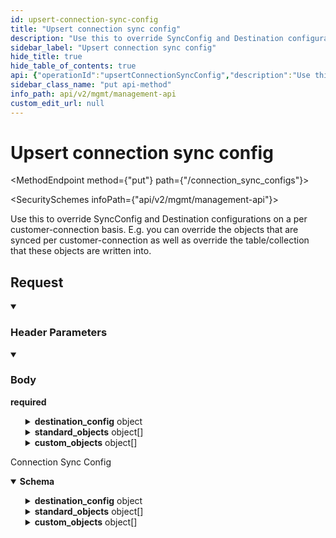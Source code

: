 ```yaml
---
id: upsert-connection-sync-config
title: "Upsert connection sync config"
description: "Use this to override SyncConfig and Destination configurations on a per customer-connection basis. E.g. you can override the objects that are synced per customer-connection as well as override the table/collection that these objects are written into."
sidebar_label: "Upsert connection sync config"
hide_title: true
hide_table_of_contents: true
api: {"operationId":"upsertConnectionSyncConfig","description":"Use this to override SyncConfig and Destination configurations on a per customer-connection basis. E.g. you can override the objects that are synced per customer-connection as well as override the table/collection that these objects are written into.","tags":["ConnectionSyncConfigs"],"security":[{"x-api-key":[]}],"parameters":[{"name":"x-customer-id","in":"header","schema":{"type":"string","example":"my-customer-1"},"description":"The customer ID that uniquely identifies the customer in your application","required":true},{"name":"x-provider-name","in":"header","schema":{"type":"string","example":"salesforce"},"description":"The provider name","required":true}],"requestBody":{"required":true,"content":{"application/json":{"schema":{"type":"object","properties":{"destination_config":{"description":"An object to override the default Destination configuration per connection.","oneOf":[{"description":"Config specific to Postgres destination","type":"object","title":"Postgres","properties":{"type":{"type":"string","enum":["postgres"]},"schema":{"type":"string","description":"The schema you'd like to sync to. This schema must already exist. Supaglue will not create it. If not specified, the schema specified in the Postgres Destination will be used.","example":"customer_1_schema"}},"required":["type","schema"]},{"description":"Config specific to BigQuery destination","type":"object","title":"BigQuery","properties":{"type":{"type":"string","enum":["bigquery"]},"dataset":{"type":"string","description":"The dataset you'd like to sync to. This dataset must already exist. Supaglue will not create it. If not specified, the dataset specified in the BigQuery Destination will be used.","example":"customer_1_dataset"}},"required":["type","dataset"]},{"description":":::note\nThis feature is only available in Preview to select customers on our Enterprise plan. [Contact us](mailto:team@supaglue.com) for more information.\n:::\n\nConfig specific to MongoDB destination\n","type":"object","title":"MongoDB (Preview)","properties":{"type":{"type":"string","enum":["mongodb"]},"collection":{"type":"string","description":"The collection you'd like to sync to. This collection must already exist. Supaglue will not create it. If not specified, the schema specified in the MongoDB Destination will be used.","example":"customer_1_schema"}},"required":["type","collection"]}]},"standard_objects":{"description":"A list of case-sensitive Provider standard objects to by synced. If specified, this list will take override the custom_objects list in SyncConfig.","type":"array","items":{"oneOf":[{"type":"object","title":"All","properties":{"object":{"type":"string","description":"The Provider object name (case sensitive)","example":"Contact"}},"required":["object"]},{"type":"object","title":"Postgres/BigQuery (Preview)","properties":{"object":{"type":"string","description":"The Provider object name (case sensitive)","example":"Contact"},"table":{"type":"string","description":"The table to write the object to. If specified, this will override the default table used by Supaglue.","example":"my_contacts"}},"required":["object","table"]},{"type":"object","title":"MongoDB (Preview)","properties":{"object":{"type":"string","description":"The Provider object name (case sensitive)","example":"Contact"},"collection":{"type":"string","description":"The collection to write the object to. If specified, this will override the default collection used by Supaglue.","example":"MyContacts"}},"required":["object","collection"]}]}},"custom_objects":{"description":"(Preview) A list of case-sensitive Provider custom objects to be synced. If specified, this list will take override the custom_objects list in SyncConfig.\n","type":"array","items":{"oneOf":[{"type":"object","title":"All","properties":{"object":{"type":"string","description":"The Provider object name (case sensitive)","example":"Contact__c"}},"required":["object"]},{"type":"object","title":"Postgres/BigQuery (Preview)","properties":{"object":{"type":"string","description":"The Provider object name (case sensitive)","example":"Contact__c"},"table":{"type":"string","description":"The table to write the object to. If specified, this will override the default table used by Supaglue.","example":"my_contacts"}},"required":["object","table"]},{"type":"object","title":"MongoDB (Preview)","properties":{"object":{"type":"string","description":"The Provider object name (case sensitive)","example":"Contact__c"},"collection":{"type":"string","description":"The collection to write the object to. If specified, this will override the default table used by Supaglue.","example":"MyContacts"}},"required":["object","collection"]}]}}},"title":"upsert_connection_sync_config"}}}},"responses":{"200":{"description":"Connection Sync Config","content":{"application/json":{"schema":{"type":"object","properties":{"destination_config":{"description":"An object to override the default Destination configuration per connection.","oneOf":[{"description":"Config specific to Postgres destination","type":"object","title":"Postgres","properties":{"type":{"type":"string","enum":["postgres"]},"schema":{"type":"string","description":"The schema you'd like to sync to. This schema must already exist. Supaglue will not create it. If not specified, the schema specified in the Postgres Destination will be used.","example":"customer_1_schema"}},"required":["type","schema"]},{"description":"Config specific to BigQuery destination","type":"object","title":"BigQuery","properties":{"type":{"type":"string","enum":["bigquery"]},"dataset":{"type":"string","description":"The dataset you'd like to sync to. This dataset must already exist. Supaglue will not create it. If not specified, the dataset specified in the BigQuery Destination will be used.","example":"customer_1_dataset"}},"required":["type","dataset"]},{"description":":::note\nThis feature is only available in Preview to select customers on our Enterprise plan. [Contact us](mailto:team@supaglue.com) for more information.\n:::\n\nConfig specific to MongoDB destination\n","type":"object","title":"MongoDB (Preview)","properties":{"type":{"type":"string","enum":["mongodb"]},"collection":{"type":"string","description":"The collection you'd like to sync to. This collection must already exist. Supaglue will not create it. If not specified, the schema specified in the MongoDB Destination will be used.","example":"customer_1_schema"}},"required":["type","collection"]}]},"standard_objects":{"description":"A list of case-sensitive Provider standard objects to by synced. If specified, this list will take override the custom_objects list in SyncConfig.","type":"array","items":{"oneOf":[{"type":"object","title":"All","properties":{"object":{"type":"string","description":"The Provider object name (case sensitive)","example":"Contact"}},"required":["object"]},{"type":"object","title":"Postgres/BigQuery (Preview)","properties":{"object":{"type":"string","description":"The Provider object name (case sensitive)","example":"Contact"},"table":{"type":"string","description":"The table to write the object to. If specified, this will override the default table used by Supaglue.","example":"my_contacts"}},"required":["object","table"]},{"type":"object","title":"MongoDB (Preview)","properties":{"object":{"type":"string","description":"The Provider object name (case sensitive)","example":"Contact"},"collection":{"type":"string","description":"The collection to write the object to. If specified, this will override the default collection used by Supaglue.","example":"MyContacts"}},"required":["object","collection"]}]}},"custom_objects":{"description":"(Preview) A list of case-sensitive Provider custom objects to be synced. If specified, this list will take override the custom_objects list in SyncConfig.\n","type":"array","items":{"oneOf":[{"type":"object","title":"All","properties":{"object":{"type":"string","description":"The Provider object name (case sensitive)","example":"Contact__c"}},"required":["object"]},{"type":"object","title":"Postgres/BigQuery (Preview)","properties":{"object":{"type":"string","description":"The Provider object name (case sensitive)","example":"Contact__c"},"table":{"type":"string","description":"The table to write the object to. If specified, this will override the default table used by Supaglue.","example":"my_contacts"}},"required":["object","table"]},{"type":"object","title":"MongoDB (Preview)","properties":{"object":{"type":"string","description":"The Provider object name (case sensitive)","example":"Contact__c"},"collection":{"type":"string","description":"The collection to write the object to. If specified, this will override the default table used by Supaglue.","example":"MyContacts"}},"required":["object","collection"]}]}}},"title":"connection_sync_config"}}}}},"method":"put","path":"/connection_sync_configs","servers":[{"url":"https://api.supaglue.io/mgmt/v2","description":"Supaglue API"}],"securitySchemes":{"x-api-key":{"type":"apiKey","name":"x-api-key","in":"header","description":"API key to allow developers to access the API"}},"jsonRequestBodyExample":{"destination_config":{"type":"postgres","schema":"customer_1_schema"},"standard_objects":[{"object":"Contact"},{"object":"Contact","table":"my_contacts"},{"object":"Contact","collection":"MyContacts"}],"custom_objects":[{"object":"Contact__c"},{"object":"Contact__c","table":"my_contacts"},{"object":"Contact__c","collection":"MyContacts"}]},"info":{"version":"0.16.0","title":"Management API","contact":{"name":"Supaglue","email":"docs@supaglue.com","url":"https://supaglue.com"},"description":"#### Introduction\n\nWelcome to the Management API documentation. You can use this API to manage customer integrations and connections.\n\n[![Run in Postman](https://run.pstmn.io/button.svg)](https://www.postman.com/supaglue/workspace/supaglue-public/overview)\n\n#### Base API URL\n\n```\nhttps://api.supaglue.io/mgmt/v2\n```\n"},"postman":{"name":"Upsert connection sync config","description":{"content":"Use this to override SyncConfig and Destination configurations on a per customer-connection basis. E.g. you can override the objects that are synced per customer-connection as well as override the table/collection that these objects are written into.","type":"text/plain"},"url":{"path":["connection_sync_configs"],"host":["{{baseUrl}}"],"query":[],"variable":[]},"header":[{"disabled":false,"description":{"content":"(Required) The customer ID that uniquely identifies the customer in your application","type":"text/plain"},"key":"x-customer-id","value":""},{"disabled":false,"description":{"content":"(Required) The provider name","type":"text/plain"},"key":"x-provider-name","value":""},{"key":"Content-Type","value":"application/json"},{"key":"Accept","value":"application/json"}],"method":"PUT","body":{"mode":"raw","raw":"\"\"","options":{"raw":{"language":"json"}}},"auth":{"type":"apikey","apikey":[{"type":"any","value":"x-api-key","key":"key"},{"type":"any","value":"<API Key>","key":"value"},{"type":"any","value":"header","key":"in"}]}}}
sidebar_class_name: "put api-method"
info_path: api/v2/mgmt/management-api
custom_edit_url: null
---
```



<h1 className={"openapi__heading"}>Upsert connection sync config</h1>

<MethodEndpoint method={"put"} path={"/connection_sync_configs"}></MethodEndpoint>

<SecuritySchemes infoPath={"api/v2/mgmt/management-api"}></SecuritySchemes>



Use this to override SyncConfig and Destination configurations on a per customer-connection basis. E.g. you can override the objects that are synced per customer-connection as well as override the table/collection that these objects are written into.

## Request

<details style={{"marginBottom":"1rem"}} className={"openapi-markdown__details"} data-collapsed={false} open={true}><summary style={{}}><h3 className={"openapi-markdown__details-summary-header-params"}>Header Parameters</h3></summary><div><ul><ParamsItem className={"paramsItem"} param={{"name":"x-customer-id","in":"header","schema":{"type":"string","example":"my-customer-1"},"description":"The customer ID that uniquely identifies the customer in your application","required":true}}></ParamsItem><ParamsItem className={"paramsItem"} param={{"name":"x-provider-name","in":"header","schema":{"type":"string","example":"salesforce"},"description":"The provider name","required":true}}></ParamsItem></ul></div></details><MimeTabs className={"openapi-tabs__mime"}><TabItem label={"application/json"} value={"application/json-schema"}><details style={{}} className={"openapi-markdown__details mime"} data-collapsed={false} open={true}><summary style={{}} className={"openapi-markdown__details-summary-mime"}><h3 className={"openapi-markdown__details-summary-header-body"}>Body</h3><strong className={"openapi-schema__required"}>required</strong></summary><div style={{"textAlign":"left","marginLeft":"1rem"}}></div><ul style={{"marginLeft":"1rem"}}><SchemaItem collapsible={true} className={"schemaItem"}><details style={{}} className={"openapi-markdown__details"}><summary style={{}}><span className={"openapi-schema__container"}><strong className={"openapi-schema__property"}>destination_config</strong><span className={"openapi-schema__name"}> object</span></span></summary><div style={{"marginLeft":"1rem"}}><div style={{"marginTop":".5rem","marginBottom":".5rem"}}>

An object to override the default Destination configuration per connection.

</div><div><span className={"badge badge--info"}>oneOf</span><SchemaTabs><TabItem label={"Postgres"} value={"0-item-properties"}><SchemaItem collapsible={false} name={"type"} required={true} schemaName={"string"} qualifierMessage={"**Possible values:** [`postgres`]"} schema={{"type":"string","enum":["postgres"]}}></SchemaItem><SchemaItem collapsible={false} name={"schema"} required={true} schemaName={"string"} qualifierMessage={undefined} schema={{"type":"string","description":"The schema you'd like to sync to. This schema must already exist. Supaglue will not create it. If not specified, the schema specified in the Postgres Destination will be used.","example":"customer_1_schema"}}></SchemaItem></TabItem><TabItem label={"BigQuery"} value={"1-item-properties"}><SchemaItem collapsible={false} name={"type"} required={true} schemaName={"string"} qualifierMessage={"**Possible values:** [`bigquery`]"} schema={{"type":"string","enum":["bigquery"]}}></SchemaItem><SchemaItem collapsible={false} name={"dataset"} required={true} schemaName={"string"} qualifierMessage={undefined} schema={{"type":"string","description":"The dataset you'd like to sync to. This dataset must already exist. Supaglue will not create it. If not specified, the dataset specified in the BigQuery Destination will be used.","example":"customer_1_dataset"}}></SchemaItem></TabItem><TabItem label={"MongoDB (Preview)"} value={"2-item-properties"}><SchemaItem collapsible={false} name={"type"} required={true} schemaName={"string"} qualifierMessage={"**Possible values:** [`mongodb`]"} schema={{"type":"string","enum":["mongodb"]}}></SchemaItem><SchemaItem collapsible={false} name={"collection"} required={true} schemaName={"string"} qualifierMessage={undefined} schema={{"type":"string","description":"The collection you'd like to sync to. This collection must already exist. Supaglue will not create it. If not specified, the schema specified in the MongoDB Destination will be used.","example":"customer_1_schema"}}></SchemaItem></TabItem></SchemaTabs></div></div></details></SchemaItem><SchemaItem collapsible={true} className={"schemaItem"}><details style={{}} className={"openapi-markdown__details"}><summary style={{}}><span className={"openapi-schema__container"}><strong className={"openapi-schema__property"}>standard_objects</strong><span className={"openapi-schema__name"}> object[]</span></span></summary><div style={{"marginLeft":"1rem"}}><div style={{"marginTop":".5rem","marginBottom":".5rem"}}>

A list of case-sensitive Provider standard objects to by synced. If specified, this list will take override the custom_objects list in SyncConfig.

</div><li><div style={{"fontSize":"var(--ifm-code-font-size)","opacity":"0.6","marginLeft":"-.5rem","paddingBottom":".5rem"}}>Array [</div></li><div><span className={"badge badge--info"}>oneOf</span><SchemaTabs><TabItem label={"All"} value={"0-item-properties"}><SchemaItem collapsible={false} name={"object"} required={true} schemaName={"string"} qualifierMessage={undefined} schema={{"type":"string","description":"The Provider object name (case sensitive)","example":"Contact"}}></SchemaItem></TabItem><TabItem label={"Postgres/BigQuery (Preview)"} value={"1-item-properties"}><SchemaItem collapsible={false} name={"object"} required={true} schemaName={"string"} qualifierMessage={undefined} schema={{"type":"string","description":"The Provider object name (case sensitive)","example":"Contact"}}></SchemaItem><SchemaItem collapsible={false} name={"table"} required={true} schemaName={"string"} qualifierMessage={undefined} schema={{"type":"string","description":"The table to write the object to. If specified, this will override the default table used by Supaglue.","example":"my_contacts"}}></SchemaItem></TabItem><TabItem label={"MongoDB (Preview)"} value={"2-item-properties"}><SchemaItem collapsible={false} name={"object"} required={true} schemaName={"string"} qualifierMessage={undefined} schema={{"type":"string","description":"The Provider object name (case sensitive)","example":"Contact"}}></SchemaItem><SchemaItem collapsible={false} name={"collection"} required={true} schemaName={"string"} qualifierMessage={undefined} schema={{"type":"string","description":"The collection to write the object to. If specified, this will override the default collection used by Supaglue.","example":"MyContacts"}}></SchemaItem></TabItem></SchemaTabs></div><li><div style={{"fontSize":"var(--ifm-code-font-size)","opacity":"0.6","marginLeft":"-.5rem"}}>]</div></li></div></details></SchemaItem><SchemaItem collapsible={true} className={"schemaItem"}><details style={{}} className={"openapi-markdown__details"}><summary style={{}}><span className={"openapi-schema__container"}><strong className={"openapi-schema__property"}>custom_objects</strong><span className={"openapi-schema__name"}> object[]</span></span></summary><div style={{"marginLeft":"1rem"}}><div style={{"marginTop":".5rem","marginBottom":".5rem"}}>

(Preview) A list of case-sensitive Provider custom objects to be synced. If specified, this list will take override the custom_objects list in SyncConfig.


</div><li><div style={{"fontSize":"var(--ifm-code-font-size)","opacity":"0.6","marginLeft":"-.5rem","paddingBottom":".5rem"}}>Array [</div></li><div><span className={"badge badge--info"}>oneOf</span><SchemaTabs><TabItem label={"All"} value={"0-item-properties"}><SchemaItem collapsible={false} name={"object"} required={true} schemaName={"string"} qualifierMessage={undefined} schema={{"type":"string","description":"The Provider object name (case sensitive)","example":"Contact__c"}}></SchemaItem></TabItem><TabItem label={"Postgres/BigQuery (Preview)"} value={"1-item-properties"}><SchemaItem collapsible={false} name={"object"} required={true} schemaName={"string"} qualifierMessage={undefined} schema={{"type":"string","description":"The Provider object name (case sensitive)","example":"Contact__c"}}></SchemaItem><SchemaItem collapsible={false} name={"table"} required={true} schemaName={"string"} qualifierMessage={undefined} schema={{"type":"string","description":"The table to write the object to. If specified, this will override the default table used by Supaglue.","example":"my_contacts"}}></SchemaItem></TabItem><TabItem label={"MongoDB (Preview)"} value={"2-item-properties"}><SchemaItem collapsible={false} name={"object"} required={true} schemaName={"string"} qualifierMessage={undefined} schema={{"type":"string","description":"The Provider object name (case sensitive)","example":"Contact__c"}}></SchemaItem><SchemaItem collapsible={false} name={"collection"} required={true} schemaName={"string"} qualifierMessage={undefined} schema={{"type":"string","description":"The collection to write the object to. If specified, this will override the default table used by Supaglue.","example":"MyContacts"}}></SchemaItem></TabItem></SchemaTabs></div><li><div style={{"fontSize":"var(--ifm-code-font-size)","opacity":"0.6","marginLeft":"-.5rem"}}>]</div></li></div></details></SchemaItem></ul></details></TabItem></MimeTabs><div><div><ApiTabs><TabItem label={"200"} value={"200"}><div>

Connection Sync Config

</div><div><MimeTabs className={"openapi-tabs__mime"} schemaType={"response"}><TabItem label={"application/json"} value={"application/json"}><SchemaTabs className={"openapi-tabs__schema"}><TabItem label={"Schema"} value={"Schema"}><details style={{}} className={"openapi-markdown__details response"} data-collapsed={false} open={true}><summary style={{}} className={"openapi-markdown__details-summary-response"}><strong>Schema</strong></summary><div style={{"textAlign":"left","marginLeft":"1rem"}}></div><ul style={{"marginLeft":"1rem"}}><SchemaItem collapsible={true} className={"schemaItem"}><details style={{}} className={"openapi-markdown__details"}><summary style={{}}><span className={"openapi-schema__container"}><strong className={"openapi-schema__property"}>destination_config</strong><span className={"openapi-schema__name"}> object</span></span></summary><div style={{"marginLeft":"1rem"}}><div style={{"marginTop":".5rem","marginBottom":".5rem"}}>

An object to override the default Destination configuration per connection.

</div><div><span className={"badge badge--info"}>oneOf</span><SchemaTabs><TabItem label={"Postgres"} value={"0-item-properties"}><SchemaItem collapsible={false} name={"type"} required={true} schemaName={"string"} qualifierMessage={"**Possible values:** [`postgres`]"} schema={{"type":"string","enum":["postgres"]}}></SchemaItem><SchemaItem collapsible={false} name={"schema"} required={true} schemaName={"string"} qualifierMessage={undefined} schema={{"type":"string","description":"The schema you'd like to sync to. This schema must already exist. Supaglue will not create it. If not specified, the schema specified in the Postgres Destination will be used.","example":"customer_1_schema"}}></SchemaItem></TabItem><TabItem label={"BigQuery"} value={"1-item-properties"}><SchemaItem collapsible={false} name={"type"} required={true} schemaName={"string"} qualifierMessage={"**Possible values:** [`bigquery`]"} schema={{"type":"string","enum":["bigquery"]}}></SchemaItem><SchemaItem collapsible={false} name={"dataset"} required={true} schemaName={"string"} qualifierMessage={undefined} schema={{"type":"string","description":"The dataset you'd like to sync to. This dataset must already exist. Supaglue will not create it. If not specified, the dataset specified in the BigQuery Destination will be used.","example":"customer_1_dataset"}}></SchemaItem></TabItem><TabItem label={"MongoDB (Preview)"} value={"2-item-properties"}><SchemaItem collapsible={false} name={"type"} required={true} schemaName={"string"} qualifierMessage={"**Possible values:** [`mongodb`]"} schema={{"type":"string","enum":["mongodb"]}}></SchemaItem><SchemaItem collapsible={false} name={"collection"} required={true} schemaName={"string"} qualifierMessage={undefined} schema={{"type":"string","description":"The collection you'd like to sync to. This collection must already exist. Supaglue will not create it. If not specified, the schema specified in the MongoDB Destination will be used.","example":"customer_1_schema"}}></SchemaItem></TabItem></SchemaTabs></div></div></details></SchemaItem><SchemaItem collapsible={true} className={"schemaItem"}><details style={{}} className={"openapi-markdown__details"}><summary style={{}}><span className={"openapi-schema__container"}><strong className={"openapi-schema__property"}>standard_objects</strong><span className={"openapi-schema__name"}> object[]</span></span></summary><div style={{"marginLeft":"1rem"}}><div style={{"marginTop":".5rem","marginBottom":".5rem"}}>

A list of case-sensitive Provider standard objects to by synced. If specified, this list will take override the custom_objects list in SyncConfig.

</div><li><div style={{"fontSize":"var(--ifm-code-font-size)","opacity":"0.6","marginLeft":"-.5rem","paddingBottom":".5rem"}}>Array [</div></li><div><span className={"badge badge--info"}>oneOf</span><SchemaTabs><TabItem label={"All"} value={"0-item-properties"}><SchemaItem collapsible={false} name={"object"} required={true} schemaName={"string"} qualifierMessage={undefined} schema={{"type":"string","description":"The Provider object name (case sensitive)","example":"Contact"}}></SchemaItem></TabItem><TabItem label={"Postgres/BigQuery (Preview)"} value={"1-item-properties"}><SchemaItem collapsible={false} name={"object"} required={true} schemaName={"string"} qualifierMessage={undefined} schema={{"type":"string","description":"The Provider object name (case sensitive)","example":"Contact"}}></SchemaItem><SchemaItem collapsible={false} name={"table"} required={true} schemaName={"string"} qualifierMessage={undefined} schema={{"type":"string","description":"The table to write the object to. If specified, this will override the default table used by Supaglue.","example":"my_contacts"}}></SchemaItem></TabItem><TabItem label={"MongoDB (Preview)"} value={"2-item-properties"}><SchemaItem collapsible={false} name={"object"} required={true} schemaName={"string"} qualifierMessage={undefined} schema={{"type":"string","description":"The Provider object name (case sensitive)","example":"Contact"}}></SchemaItem><SchemaItem collapsible={false} name={"collection"} required={true} schemaName={"string"} qualifierMessage={undefined} schema={{"type":"string","description":"The collection to write the object to. If specified, this will override the default collection used by Supaglue.","example":"MyContacts"}}></SchemaItem></TabItem></SchemaTabs></div><li><div style={{"fontSize":"var(--ifm-code-font-size)","opacity":"0.6","marginLeft":"-.5rem"}}>]</div></li></div></details></SchemaItem><SchemaItem collapsible={true} className={"schemaItem"}><details style={{}} className={"openapi-markdown__details"}><summary style={{}}><span className={"openapi-schema__container"}><strong className={"openapi-schema__property"}>custom_objects</strong><span className={"openapi-schema__name"}> object[]</span></span></summary><div style={{"marginLeft":"1rem"}}><div style={{"marginTop":".5rem","marginBottom":".5rem"}}>

(Preview) A list of case-sensitive Provider custom objects to be synced. If specified, this list will take override the custom_objects list in SyncConfig.


</div><li><div style={{"fontSize":"var(--ifm-code-font-size)","opacity":"0.6","marginLeft":"-.5rem","paddingBottom":".5rem"}}>Array [</div></li><div><span className={"badge badge--info"}>oneOf</span><SchemaTabs><TabItem label={"All"} value={"0-item-properties"}><SchemaItem collapsible={false} name={"object"} required={true} schemaName={"string"} qualifierMessage={undefined} schema={{"type":"string","description":"The Provider object name (case sensitive)","example":"Contact__c"}}></SchemaItem></TabItem><TabItem label={"Postgres/BigQuery (Preview)"} value={"1-item-properties"}><SchemaItem collapsible={false} name={"object"} required={true} schemaName={"string"} qualifierMessage={undefined} schema={{"type":"string","description":"The Provider object name (case sensitive)","example":"Contact__c"}}></SchemaItem><SchemaItem collapsible={false} name={"table"} required={true} schemaName={"string"} qualifierMessage={undefined} schema={{"type":"string","description":"The table to write the object to. If specified, this will override the default table used by Supaglue.","example":"my_contacts"}}></SchemaItem></TabItem><TabItem label={"MongoDB (Preview)"} value={"2-item-properties"}><SchemaItem collapsible={false} name={"object"} required={true} schemaName={"string"} qualifierMessage={undefined} schema={{"type":"string","description":"The Provider object name (case sensitive)","example":"Contact__c"}}></SchemaItem><SchemaItem collapsible={false} name={"collection"} required={true} schemaName={"string"} qualifierMessage={undefined} schema={{"type":"string","description":"The collection to write the object to. If specified, this will override the default table used by Supaglue.","example":"MyContacts"}}></SchemaItem></TabItem></SchemaTabs></div><li><div style={{"fontSize":"var(--ifm-code-font-size)","opacity":"0.6","marginLeft":"-.5rem"}}>]</div></li></div></details></SchemaItem></ul></details></TabItem><TabItem label={"Example (from schema)"} value={"Example (from schema)"}><ResponseSamples responseExample={"{\n  \"destination_config\": {},\n  \"standard_objects\": [\n    {},\n    {},\n    {}\n  ],\n  \"custom_objects\": [\n    {},\n    {},\n    {}\n  ]\n}"} language={"json"}></ResponseSamples></TabItem></SchemaTabs></TabItem></MimeTabs></div></TabItem></ApiTabs></div></div>
      

